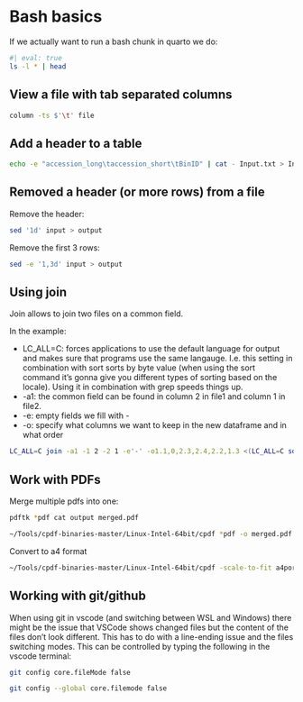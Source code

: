 # Bash basics

If we actually want to run a bash chunk in quarto we do:

```{bash}
#| eval: true
ls -l * | head
```


## View a file with tab separated columns


```{bash eval=FALSE}
column -ts $'\t' file
```


## Add a header to a table

```{bash}
echo -e "accession_long\taccession_short\tBinID" | cat - Input.txt > Input_w_header.txt
```

## Removed a header (or more rows) from a file

Remove the header:

```{bash}
sed '1d' input > output
```

Remove the first 3 rows:

```{bash}
sed -e '1,3d' input > output
```

## Using join

Join allows to join two files on a common field.

In the example:

- LC_ALL=C: forces applications to use the default language for output and makes sure that programs use the same langauge. I.e. this setting in combination with sort sorts by byte value (when using the sort command it’s gonna give you different types of sorting based on the locale). Using it in combination with grep speeds things up.
- -a1: the common field can be found in column 2 in file1 and column 1 in file2.
- -e: empty fields we fill with -
- -o: specify what columns we want to keep in the new dataframe and in what order

```{bash}
LC_ALL=C join -a1 -1 2 -2 1 -e'-' -o1.1,0,2.3,2.4,2.2,1.3 <(LC_ALL=C sort -k2  file1) <(LC_ALL=C sort -k1 file) -t $'\t' | LC_ALL=C  sort > new_file
```



## Work with PDFs

Merge multiple pdfs into one:

```{bash}
pdftk *pdf cat output merged.pdf

~/Tools/cpdf-binaries-master/Linux-Intel-64bit/cpdf *pdf -o merged.pdf
```

Convert to a4 format

```{bash}
~/Tools/cpdf-binaries-master/Linux-Intel-64bit/cpdf -scale-to-fit a4portrait 2_Conference_Certificate.pdf -o test.pdf
```



## Working with git/github

When using git in vscode (and switching between WSL and Windows) there might be the issue that VSCode shows changed files but the content of the files don't look different. This has to do with a line-ending issue and the files switching modes. This can be controlled by typing the following in the vscode terminal:

```{bash}
git config core.fileMode false

git config --global core.filemode false
```

